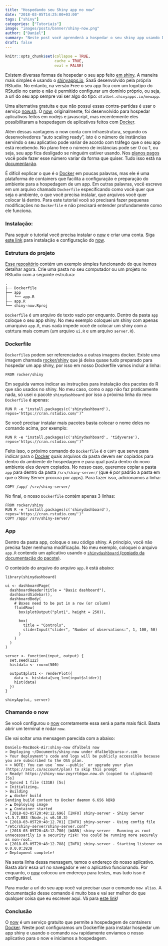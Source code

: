 ```yaml
---
title: "Hospedando seu Shiny app no now"
date: "2018-03-05T14:25:00+03:00"
tags: ["shiny"]
categories: ["Tutoriais"]
image: "images/posts/banner/shiny-now.png"
author: ["Daniel"]
summary: "Neste post você aprenderá a hospedar o seu shiny app usando Docker e o serviço now.sh."
draft: false
---
```


```r
knitr::opts_chunk$set(collapse = TRUE, 
                      cache = TRUE, 
                      eval = FALSE)
```

Existem diversas formas de hospedar o seu app feito [em shiny](https://shiny.rstudio.com). A maneira mais simples é usando o [shinyapps.io](http://www.shinyapps.io), SaaS desenvolvido pela própria RStudio. No entanto, na versão Free o seu app fica com um logotipo do RStudio no canto e não é permitido configurar um domínio próprio, ou seja, a url do seu app sempre vai ser algo do tipo: `dfalbel.shinyapps.io/meuapp`.

Uma alternativa gratuita e que não possui essas contra-partidas é usar o serviço [now.sh](https://zeit.co/now). O [now](https://zeit.co/now), originalmente, foi desenvolvido para hospedar aplicativos feitos em nodejs e javascript, mas recentemente eles possibilitaram a hospedagem de aplicativos feitos com [Docker](https://www.docker.com).

Além dessas vantagens o now conta com infraestrutura, segundo os desenvolvedores "auto scaling ready", isto é o número de instâncias servindo o seu aplicativo pode variar de acordo com tráfego que o seu app está recebendo. No plano free o número de instâncias pode ser 0 ou 1, ou seja, seu app fica desligado se ninguém estiver usando. Nos [planos pagos](https://zeit.co/account/plan) você pode fazer esse número variar da forma que quiser. Tudo isso está na [documentação](https://zeit.co/docs/getting-started/scaling). 

É difícil explicar o que é o [Docker](https://www.docker.com) em poucas palavras, mas ele é uma plataforma de containers que facilita a configuração e preparação do ambiente para a hospedagem de um app. Em outras palavras, você escreve em um arquivo chamado `Dockerfile` especificando como você quer que seja o ambiente, o que você precisa instalar, que arquivos você quer colocar lá dentro. Para este tutorial você só precisará fazer pequenas modificações no `Dockerfile` e não precisará entender profundamente como ele funciona.

### Instalação:

Para seguir o tutorial você precisa instalar o [now](https://zeit.co/now) e criar uma conta. Siga [este link](https://zeit.co/download) para instalação e configuração do [now](https://zeit.co/now).

### Estrutura do projeto

[Esse repositório](https://github.com/curso-r/shiny-now) contém um exemplo simples funcionando do que iremos detalhar agora. Crie uma pasta no seu computador ou um projeto no RStudio com a seguinte estrutura:

```
.
├── Dockerfile
├── app
│   └── app.R
├── app.R
└── shiny-now.Rproj
```

`Dockerfile` é um arquivo de texto vazio por enquanto. Dentro da pasta `app` coloque o seu app shiny. No meu exemplo coloquei um shiny com apenas umarquivo `app.R`, mas nada impede você de colocar um shiny com a estrtura mais comum (um arquivo `ui.R` e um arquivo `server.R`).

### Dockerfile

`Dockerfile`s podem ser referenciados a outras imagens docker. Existe uma imagem chamada [rocker/shiny](https://hub.docker.com/r/rocker/shiny/) que já deixa quase tudo preparado para hospedar um app shiny, por isso em nosso Dockerfile vamos incluir a linha:

```
FROM rocker/shiny
```

Em seguida vamos indicar as instruções para instalação dos pacotes do R que são usados no shiny. No meu caso, como o app não faz praticamente nada, só usei o pacote `shinydashboard` por isso a próxima linha do meu `Dockerfile` é apenas:

```
RUN R -e "install.packages(c('shinydashboard'), repos='https://cran.rstudio.com/')"
```

Se você precisar instalar mais pacotes basta colocar o nome deles no comando acima, por exemplo:

```
RUN R -e "install.packages(c('shinydashboard', 'tidyverse'), repos='https://cran.rstudio.com/')"
```

Feito isso, o próximo comando do `Dockerfile` é o `COPY` que serve para indicar para o [Docker](https://www.docker.com) quais arquivos da pasta devem ser copiados para dentro do ambiente de hospedagem e para qual pasta dentro do novo ambiente eles devem copiados. No nosso caso, queremos copiar a pasta `app` para dentro da pasta `/srv/shiny-server/` (que é por padrão a pasta em que o Shiny Server procura por apps). Para fazer isso, adicionamos a linha:

```
COPY /app/ /srv/shiny-server/
```

No final, o nosso `Dockerfile` contém apenas 3 linhas:

```
FROM rocker/shiny
RUN R -e "install.packages(c('shinydashboard'), repos='https://cran.rstudio.com/')"
COPY /app/ /srv/shiny-server/
```

### App

Dentro da pasta app, coloque o seu código shiny. A princípio, você não precisa fazer nenhuma modificação.
No meu exemplo, coloquei o arquivo `app.R` contendo um aplicativo usando o [`shinydashboard` (copiado da documentação do pacote)](https://rstudio.github.io/shinydashboard/get_started.html).

O conteúdo do arquivo do arquivo `app.R` está abaixo:

```
library(shinydashboard)

ui <- dashboardPage(
  dashboardHeader(title = "Basic dashboard"),
  dashboardSidebar(),
  dashboardBody(
    # Boxes need to be put in a row (or column)
    fluidRow(
      box(plotOutput("plot1", height = 250)),
      
      box(
        title = "Controls",
        sliderInput("slider", "Number of observations:", 1, 100, 50)
      )
    )
  )
)

server <- function(input, output) {
  set.seed(122)
  histdata <- rnorm(500)
  
  output$plot1 <- renderPlot({
    data <- histdata[seq_len(input$slider)]
    hist(data)
  })
}

shinyApp(ui, server)
```

### Chamando o now

Se você configurou o [now](https://zeit.co/now) corretamente essa será a parte mais fácil. Basta abrir um terminal e rodar `now`.

Ele vai soltar uma mensagem parecida com a abaixo:

```
Daniels-MacBook-Air:shiny-now dfalbel$ now
> Deploying ~/Documents/shiny-now under dfalbel@curso-r.com
> Your deployment's code and logs will be publicly accessible because you are subscribed to the OSS plan.
> > NOTE: You can use `now --public` or upgrade your plan (https://zeit.co/account/plan) to skip this prompt
> Ready! https://shiny-now-zoyrrtdqwv.now.sh (copied to clipboard) [5s]
> Synced 1 file (131B) [5s]
> Initializing…
> Building
> ▲ docker build
Sending build context to Docker daemon 6.656 kBkB
> ▲ Deploying image
> ▲ Container started
> [2018-03-05T20:48:12.696] [INFO] shiny-server - Shiny Server v1.5.7.883 (Node.js v6.10.3)
> [2018-03-05T20:48:12.701] [INFO] shiny-server - Using config file "/etc/shiny-server/shiny-server.conf"
> [2018-03-05T20:48:12.780] [WARN] shiny-server - Running as root unnecessarily is a security risk! You could be running more securely as non-root.
> [2018-03-05T20:48:12.788] [INFO] shiny-server - Starting listener on 0.0.0.0:3838
> Deployment complete!
```

Na sexta linha dessa mensagem, temos o endereço do nosso aplicativo. Basta abrir essa url no navegador e ver o aplicativo funcionando. Por enquanto, o  [now](https://zeit.co/now) colocou um endereço para testes, mas tudo isso é configurável. 

Para mudar a url do seu app você vai precisar usar o comando `now alias`. A documentação desse comando é muito boa e vai ser melhor do que qualquer coisa que eu escrever aqui. Vá para [este link](https://zeit.co/docs/features/aliases)!

### Conclusão

O [now](https://zeit.co/now) é um serviço gratuito que permite a hospedagem de containers [Docker](https://www.docker.com). Neste post configuramos um Dockerfile para instalar hospedar um app shiny e usando o comando `now` rapidamente enviamos o nosso aplicativo para o now e iniciamos a hospedagem. 

